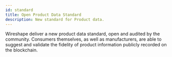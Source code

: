 ```yaml
---
id: standard
title: Open Product Data Standard
description: New standard for Product data.
---
```


Wireshape deliver a new product data standard, open and audited by the community. Consumers themselves, as well as manufacturers, are able to suggest and validate the fidelity of product information publicly recorded on the blockchain.
